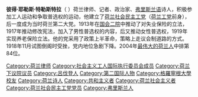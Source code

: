 {{Unreferenced|time=2020-10-28T09:08:34+00:00}}
'''彼得·耶勒斯·特勒斯特拉'''（{{lang-nl|Pieter Jelles Troelstra}} {{bd|1860年|4月20日|1930年|5月12日}}）荷兰律师、记者、政治家、[[弗里斯兰语|弗里斯兰语]]诗人，积极参加工人运动和争取普选权的运动，他建立了[[荷兰社会民主工党|荷兰社会民主工党]]（[[工党_(荷兰)|荷兰工党]]前身），后一度成为当时荷兰第二大党。1913年在[[国会二院|国会二院]]中推动了对失业保险的立法，1917年推动修改宪法，加入了男性普选权的内容，后又推动女性普选权，1919年实现养老保险立法。他的党采用了政策上半革命，策略上走议会制道路的方式。1918年11月试图倒阁时受挫，党内地位急剧下降。2004年[[最伟大的荷兰人|最伟大的荷兰人]]中排第84位。

[[Category:荷兰律师|Category:荷兰律师]]
[[Category:社会主义工人国际执行委员会成员|Category:社会主义工人国际执行委员会成员]]
[[Category:荷兰下议院议员|Category:荷兰下议院议员]]
[[Category:呂伐登人|Category:呂伐登人]]
[[Category:第二国际人物|Category:第二国际人物]]
[[Category:格羅寧根大學校友|Category:格羅寧根大學校友]]
[[Category:荷兰诗人|Category:荷兰诗人]]
[[Category:共和主义者|Category:共和主义者]]
[[Category:荷兰社会主义者|Category:荷兰社会主义者]]
[[Category:荷兰社会民主工党党员|Category:荷兰社会民主工党党员]]
[[Category:弗里斯兰人|Category:弗里斯兰人]]